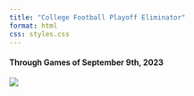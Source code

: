```yaml
---
title: "College Football Playoff Eliminator"
format: html
css: styles.css
---
```


#### Through Games of September 9th, 2023 {.test}

![](wk2.png)
